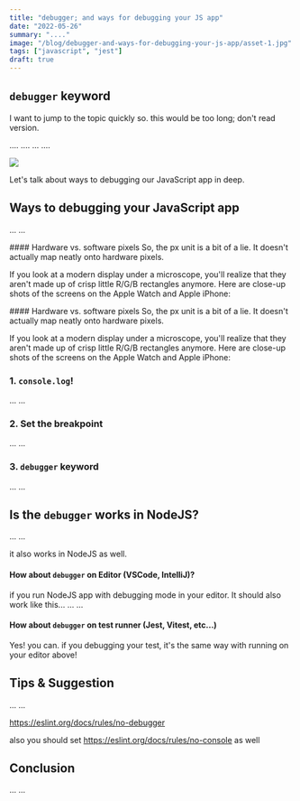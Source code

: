 ```yaml
---
title: "debugger; and ways for debugging your JS app"
date: "2022-05-26"
summary: "...."
image: "/blog/debugger-and-ways-for-debugging-your-js-app/asset-1.jpg"
tags: ["javascript", "jest"]
draft: true
---
```


## `debugger` keyword

I want to jump to the topic quickly so. this would be too long; don't read version.

....
....
...
....

<Image
  src="/blog/debugger-and-ways-for-debugging-your-js-app/asset-1.jpg"
  quality={100}
  height={1280}
  width={1920}
/>

Let's talk about ways to debugging our JavaScript app in deep.

## Ways to debugging your JavaScript app

...
...

<Note type="info">
#### Hardware vs. software pixels
So, the px unit is a bit of a lie. It doesn't actually map neatly onto hardware pixels.

If you look at a modern display under a microscope, you'll realize that they aren't made up of crisp little R/G/B rectangles anymore. Here are close-up shots of the screens on the Apple Watch and Apple iPhone:

</Note>

<Note type="caution">
#### Hardware vs. software pixels
So, the px unit is a bit of a lie. It doesn't actually map neatly onto hardware pixels.

If you look at a modern display under a microscope, you'll realize that they aren't made up of crisp little R/G/B rectangles anymore. Here are close-up shots of the screens on the Apple Watch and Apple iPhone:

</Note>

### 1. `console.log`!

...
...

### 2. Set the breakpoint

...
...

### 3. `debugger` keyword

...
...

## Is the `debugger` works in NodeJS?

...
...

it also works in NodeJS as well.

#### How about `debugger` on Editor (VSCode, IntelliJ)?

if you run NodeJS app with debugging mode in your editor. It should also work like this...
...
...

#### How about `debugger` on test runner (Jest, Vitest, etc...)

Yes! you can. if you debugging your test, it's the same way with running on your editor above!

## Tips & Suggestion

...
...

https://eslint.org/docs/rules/no-debugger

also you should set https://eslint.org/docs/rules/no-console as well

## Conclusion

...
...
